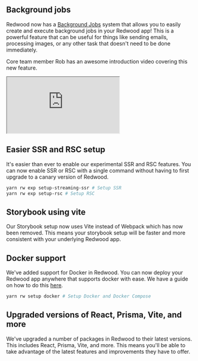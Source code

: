 ## Background jobs
Redwood now has a [Background Jobs](https://docs.redwoodjs.com/docs/background-jobs) system that allows you to easily create and execute background jobs in your Redwood app! This is a powerful feature that can be useful for things like sending emails, processing images, or any other task that doesn't need to be done immediately.

Core team member Rob has an awesome introduction video covering this new feature.
<iframe src="https://www.youtube.com/embed/fypXtsXxeIc?si=5qMZvY_2FDAxf_hW?rel=0&modestbranding=1" title="YouTube video player" allowFullScreen></iframe>

## Easier SSR and RSC setup
It's easier than ever to enable our experimental SSR and RSC features. You can now enable SSR or RSC with a single command without having to first upgrade to a canary version of Redwood.

```bash
yarn rw exp setup-streaming-ssr # Setup SSR
yarn rw exp setup-rsc # Setup RSC
```

## Storybook using vite
Our Storybook setup now uses Vite instead of Webpack which has now been removed. This means your storybook setup will be faster and more consistent with your underlying Redwood app.

## Docker support
We've added support for Docker in Redwood. You can now deploy your Redwood app anywhere that supports docker with ease. We have a guide on how to do this [here](https://docs.redwoodjs.com/docs/docker).

```bash
yarn rw setup docker # Setup Docker and Docker Compose
```

## Upgraded versions of React, Prisma, Vite, and more
We've upgraded a number of packages in Redwood to their latest versions. This includes React, Prisma, Vite, and more. This means you'll be able to take advantage of the latest features and improvements they have to offer.
